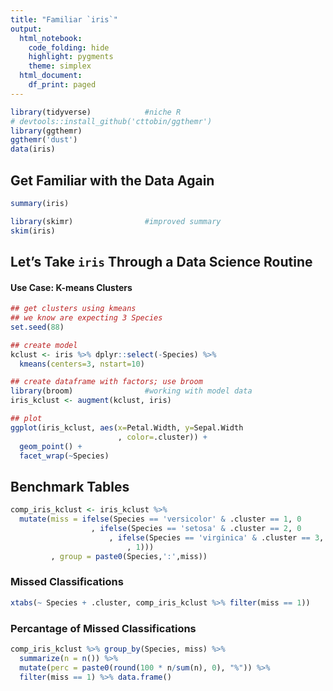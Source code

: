 ```yaml
---
title: "Familiar `iris`"
output:
  html_notebook:
    code_folding: hide
    highlight: pygments
    theme: simplex
  html_document:
    df_print: paged
---
```


```r
library(tidyverse)            #niche R
# devtools::install_github('cttobin/ggthemr')
library(ggthemr)
ggthemr('dust')
data(iris)
```

## Get Familiar with the Data Again
```r
summary(iris)

library(skimr)                #improved summary
skim(iris)
```


## Let's Take `iris` Through a Data Science Routine
#### Use Case: K-means Clusters

```r
## get clusters using kmeans 
## we know are expecting 3 Species
set.seed(88)

## create model
kclust <- iris %>% dplyr::select(-Species) %>% 
  kmeans(centers=3, nstart=10)

## create dataframe with factors; use broom
library(broom)                #working with model data
iris_kclust <- augment(kclust, iris)

## plot
ggplot(iris_kclust, aes(x=Petal.Width, y=Sepal.Width
                        , color=.cluster)) + 
  geom_point() +
  facet_wrap(~Species)
```


## Benchmark Tables

```r
comp_iris_kclust <- iris_kclust %>% 
  mutate(miss = ifelse(Species == 'versicolor' & .cluster == 1, 0
                  , ifelse(Species == 'setosa' & .cluster == 2, 0
                      , ifelse(Species == 'virginica' & .cluster == 3, 0
                          , 1)))
         , group = paste0(Species,':',miss))
```

### Missed Classifications
```r
xtabs(~ Species + .cluster, comp_iris_kclust %>% filter(miss == 1))
```

### Percantage of Missed Classifications
```r
comp_iris_kclust %>% group_by(Species, miss) %>% 
  summarize(n = n()) %>%
  mutate(perc = paste0(round(100 * n/sum(n), 0), "%")) %>% 
  filter(miss == 1) %>% data.frame()
```




